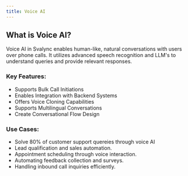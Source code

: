 ```yaml
---
title: Voice AI
---
```


## What is Voice AI?

Voice AI in Svalync enables human-like, natural conversations with users over phone calls. It utilizes advanced speech recognition and LLM's to understand queries and provide relevant responses.

### Key Features:

- Supports Bulk Call Initiations
- Enables Integration with Backend Systems
- Offers Voice Cloning Capabilities
- Supports Multilingual Conversations
- Create Conversational Flow Design

### Use Cases:

- Solve 80% of customer support quereies through voice AI
- Lead qualification and sales automation.
- Appointment scheduling through voice interaction.
- Automating feedback collection and surveys.
- Handling inbound call inquiries efficiently.
